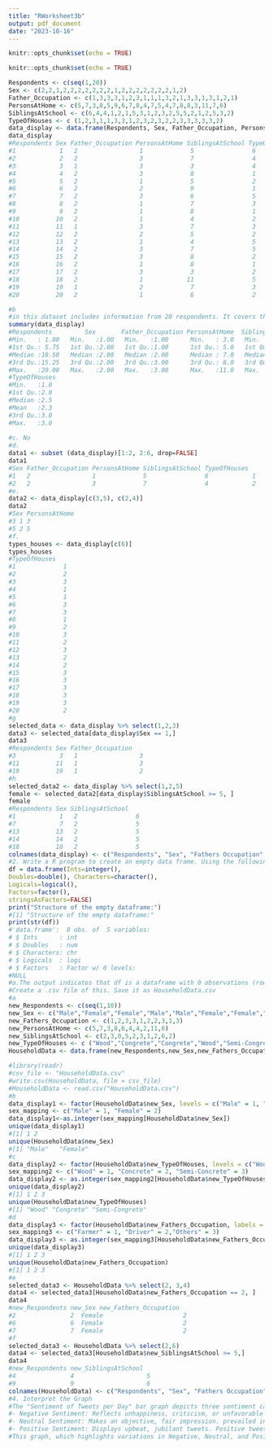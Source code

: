 ```yaml
---
title: "RWorksheet3b"
output: pdf_document
date: "2023-10-16"
---
```


```r
knitr::opts_chunk$set(echo = TRUE)
```

```r
knitr::opts_chunk$set(echo = TRUE)

Respondents <- c(seq(1,20))
Sex <- c(2,2,1,2,2,2,2,2,2,2,1,2,2,2,2,2,2,2,1,2)
Father_Occupation <- c(1,3,3,3,1,2,3,1,1,1,3,2,1,3,3,1,3,1,2,1)
PersonsAtHome <- c(5,7,3,8,5,9,6,7,8,4,7,5,4,7,8,8,3,11,7,6)
SiblingsAtSchool <- c(6,4,4,1,2,1,5,3,1,2,3,2,5,5,2,1,2,5,3,2)
TypeOfHouses <- c (1,2,3,1,1,3,3,1,2,3,2,3,2,2,3,3,3,3,3,2)
data_display <- data.frame(Respondents, Sex, Father_Occupation, PersonsAtHome, SiblingsAtSchool, TypeOfHouses)
data_display
#Respondents Sex Father_Occupation PersonsAtHome SiblingsAtSchool TypeOfHouses
#1            1   2                 1             5                6            1
#2            2   2                 3             7                4            2
#3            3   1                 3             3                4            3
#4            4   2                 3             8                1            1
#5            5   2                 1             5                2            1
#6            6   2                 2             9                1            3
#7            7   2                 3             6                5            3
#8            8   2                 1             7                3            1
#9            9   2                 1             8                1            2
#10          10   2                 1             4                2            3
#11          11   1                 3             7                3            2
#12          12   2                 2             5                2            3
#13          13   2                 1             4                5            2
#14          14   2                 3             7                5            2
#15          15   2                 3             8                2            3
#16          16   2                 1             8                1            3
#17          17   2                 3             3                2            3
#18          18   2                 1            11                5            3
#19          19   1                 2             7                3            3
#20          20   2                 1             6                2            2

#b
#in this dataset includes information from 20 respondents. It covers their gender, with 7 males and 13 females
summary(data_display)
#Respondents         Sex       Father_Occupation PersonsAtHome  SiblingsAtSchool
#Min.   : 1.00   Min.   :1.00   Min.   :1.00      Min.   : 3.0   Min.   :1.00    
#1st Qu.: 5.75   1st Qu.:2.00   1st Qu.:1.00      1st Qu.: 5.0   1st Qu.:2.00    
#Median :10.50   Median :2.00   Median :2.00      Median : 7.0   Median :2.50     Mean   :10.50   Mean   :1.85   Mean   :1.95      Mean   : 6.4   Mean   :2.95    
#3rd Qu.:15.25   3rd Qu.:2.00   3rd Qu.:3.00      3rd Qu.: 8.0   3rd Qu.:4.25    
#Max.   :20.00   Max.   :2.00   Max.   :3.00      Max.   :11.0   Max.   :6.00    
#TypeOfHouses
#Min.   :1.0  
#1st Qu.:2.0  
#Median :2.5  
#Mean   :2.3  
#3rd Qu.:3.0  
#Max.   :3.0  
 
#c. No
#d.
data1 <- subset (data_display)[1:2, 2:6, drop=FALSE]
data1
#Sex Father_Occupation PersonsAtHome SiblingsAtSchool TypeOfHouses
#1   2                 1             5                6            1
#2   2                 3             7                4            2
#e.
data2 <- data_display[c(3,5), c(2,4)]
data2
#Sex PersonsAtHome
#3 1 3
#5 2 5
#f.
types_houses <- data_display[c(6)]
types_houses
#TypeOfHouses
#1             1
#2             2
#3             3
#4             1
#5             1
#6             3
#7             3
#8             1
#9             2
#10            3
#11            2
#12            3
#13            2
#14            2
#15            3
#16            3
#17            3
#18            3
#19            3
#20            2
#g
selected_data <- data_display %>% select(1,2,3)
data3 <- selected_data[data_display$Sex == 1,]
data3
#Respondents Sex Father_Occupation
#3            3   1                 3
#11          11   1                 3
#19          19   1                 2
#h
selected_data2 <- data_display %>% select(1,2,5)
female <- selected_data2[data_display$SiblingsAtSchool >= 5, ]
female
#Respondents Sex SiblingsAtSchool
#1            1   2                6
#7            7   2                5
#13          13   2                5
#14          14   2                5
#18          18   2                5
colnames(data_display) <- c("Respondents", "Sex", "Fathers Occupation", "Persons At Home", "Siblings At School", "Type Of Houses")
#2. Write a R program to create an empty data frame. Using the following codes:
df = data.frame(Ints=integer(),
Doubles=double(), Characters=character(),
Logicals=logical(),
Factors=factor(),
stringsAsFactors=FALSE)
print("Structure of the empty dataframe:")
#[1] "Structure of the empty dataframe:"
print(str(df))
#'data.frame':	0 obs. of  5 variables:
# $ Ints      : int 
# $ Doubles   : num 
# $ Characters: chr 
# $ Logicals  : logi 
# $ Factors   : Factor w/ 0 levels: 
#NULL
#a.The output indicates that df is a dataframe with 0 observations (rows) and 5 variables (columns).
#Create a .csv file of this. Save it as HouseholdData.csv
#a
new_Respondents <- c(seq(1,10))
new_Sex <- c("Male","Female","Female","Male","Male","Female","Female","Male","Female","Male")
new_Fathers_Occupation <- c(1,2,3,3,1,2,2,3,1,3)
new_PersonsAtHome <- c(5,7,3,8,6,4,4,2,11,6)
new_SiblingsAtSchool <- c(2,3,0,5,2,3,1,2,6,2)
new_TypeOfHouses <- c ("Wood","Congrete","Congrete","Wood","Semi-Congrete","Semi-Congrete","Wood","Semi-Congrete","Semi-Congrete","Congrete")
HouseholdData <- data.frame(new_Respondents,new_Sex,new_Fathers_Occupation,new_PersonsAtHome,new_SiblingsAtSchool,new_TypeOfHouses)

#library(readr)
#csv_file <- "HouseholdData.csv"
#write.csv(HouseholdData, file = csv_file)
#HouseholdData <- read.csv("HouseholdData.csv")
#b
data_display1 <- factor(HouseholdData$new_Sex, levels = c("Male" = 1, "Female" = 2))
sex_mapping <- c("Male" = 1, "Female" = 2)
data_display1<-as.integer(sex_mapping[HouseholdData$new_Sex])
unique(data_display1)
#[1] 1 2
unique(HouseholdData$new_Sex)
#[1] "Male"   "Female"
#c
data_display2 <- factor(HouseholdData$new_TypeOfHouses, levels = c("Wood" = 1, "Concrete" = 2, "Semi-Concrete" = 3))
sex_mapping2 <- c("Wood" = 1, "Concrete" = 2, "Semi-Concrete" = 3)
data_display2 <- as.integer(sex_mapping2[HouseholdData$new_TypeOfHouses])
unique(data_display2)
#[1] 1 2 3
unique(HouseholdData$new_TypeOfHouses)
#[1] "Wood" "Congrete" "Semi-Congrete"
#d
data_display3 <- factor(HouseholdData$new_Fathers_Occupation, labels = c("Farmer" = 1, "Driver" = 2,"Others"))
sex_mapping3 <- c("Farmer" = 1, "Driver" = 2,"Others" = 3)
data_display3 <- as.integer(sex_mapping3[HouseholdData$new_Fathers_Occupation])
unique(data_display3)
#[1] 1 2 3
unique(HouseholdData$new_Fathers_Occupation)
#[1] 1 2 3
#e
selected_data3 <- HouseholdData %>% select(2, 3,4)
data4 <- selected_data3[HouseholdData$new_Fathers_Occupation == 2, ]
data4
#new_Respondents new_Sex new_Fathers_Occupation
#2               2  Female                      2
#6               6  Female                      2
#7               7  Female                      2
#f
selected_data3 <- HouseholdData %>% select(2,6)
data4 <- selected_data3[HouseholdData$new_SiblingsAtSchool >= 5,]
data4
#new_Respondents new_SiblingsAtSchool
#4               4                    5
#9               9                    6
colnames(HouseholdData) <- c("Respondents", "Sex", "Fathers Occupation", "Persons At Home", "Siblings At School", "Type Of Houses")
#4. Interpret the Graph
#The "Sentiment of Tweets per Day" bar graph depicts three sentiment categories: Negative, Neutral, and Positive, which correspond to the dominant mindsets in July 2020.
#- Negative Sentiment: Reflects unhappiness, criticism, or unfavorable feelings. Peaks on July 15 and July 21 point to intense debates or worries.
#- Neutral Sentiment: Makes an objective, fair impression. prevailed in July 2020 on a number of days, including July 14, 15, 17, 18, and 21.
#- Positive Sentiment: Displays upbeat, jubilant tweets. Positive tweets represent resiliency, hope, and a positive approach despite the negative sentiments on particular days (July 14, 15, 17, 18, and 21).
#This graph, which highlights variations in Negative, Neutral, and Positive feelings on particular dates, gives a succinct overview of Twitter's sentiment trends in July 2020.



```
